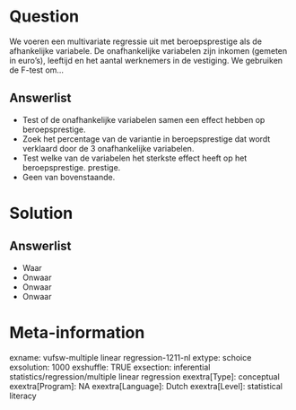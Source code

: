 Question
========
We voeren een multivariate regressie uit met beroepsprestige als de afhankelijke variabele. De onafhankelijke variabelen zijn inkomen (gemeten in euro's), leeftijd en het aantal werknemers in de vestiging. We gebruiken de F-test om...

Answerlist
----------
* Test of de onafhankelijke variabelen samen een effect hebben op beroepsprestige.
* Zoek het percentage van de variantie in beroepsprestige dat wordt verklaard door de 3 onafhankelijke variabelen.
* Test welke van de variabelen het sterkste effect heeft op het beroepsprestige. prestige.
* Geen van bovenstaande.

Solution
========

Answerlist
----------
* Waar
* Onwaar
* Onwaar
* Onwaar

Meta-information
================
exname: vufsw-multiple linear regression-1211-nl
extype: schoice
exsolution: 1000
exshuffle: TRUE
exsection: inferential statistics/regression/multiple linear regression
exextra[Type]: conceptual
exextra[Program]: NA
exextra[Language]: Dutch
exextra[Level]: statistical literacy

